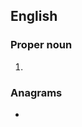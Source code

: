 {{also|yhä}}
==English==

===Proper noun===
{{en-proper noun}}

# {{initialism of|en|{{w|Youth Hostels Association}}}}

===Anagrams===
* {{anagrams|en|a=ahy|AYH|Hay|Yah|hay|yah}}

{{cln|en|initialisms}}
{{C|en|Organizations}}